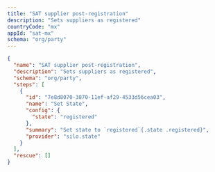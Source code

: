 ```yaml
---
title: "SAT supplier post-registration"
description: "Sets suppliers as registered"
countryCode: "mx"
appId: "sat-mx"
schema: "org/party"
---
```


```json  Example SAT supplier post-registration workflow with states expandable
{
  "name": "SAT supplier post-registration",
  "description": "Sets suppliers as registered",
  "schema": "org/party",
  "steps": [
    {
      "id": "7e8d8070-3870-11ef-af29-4533d56cea03",
      "name": "Set State",
      "config": {
        "state": "registered"
      },
      "summary": "Set state to `registered`{.state .registered}",
      "provider": "silo.state"
    }
  ],
  "rescue": []
}
```